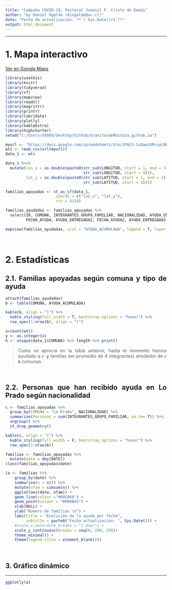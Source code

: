 ```yaml
---
title: "Campaña COVID-19, Pastoral Juvenil P. Cristo de Emaús"
author: "by Daniel Ugalde (diugalde@uc.cl)"
date: "Fecha de actualización: **`r Sys.Date()+1`**"
output: html_document
---
```


<style>
body {
text-align: justify}
</style>

____

# 1. Mapa interactivo

[Ver en Google Maps](https://bit.ly/ayuda_familias)


```r
library(usethis)
library(knitr)
library(tidyverse)
library(sf)
library(mapview)
library(readxl)
library(magrittr)
library(printr)
library(lubridate)
library(plotly)
library(kableExtra)
library(highcharter)
setwd("C:/Users/56989/Desktop/Github/GranitosdeMostaza.github.io")
```



```r
myurl <- "https://docs.google.com/spreadsheets/d/e/2PACX-1vQawLKRruyLNHg1LSMjfxt0siwuj9ng_wxQlDM-a3aWUD1Z4LiVIP9E8lfrvAywQQUaluxVGFMlZhx5/pub?gid=1371277324&single=true&output=csv"
wti <- read_csv(url(myurl))
data_1 <- wti

data_1 %<>%
  mutate(lon_x = as.double(paste0(str_sub(LONGITUD, start = 1, end = 3), ".",
                                  str_sub(LONGITUD, start = 4))),
         lat_y = as.double(paste0(str_sub(LATITUD, start = 1, end = 3), ".",
                                  str_sub(LATITUD, start = 4))))

familias_apoyadas <- st_as_sf(data_1,
                      coords = c("lon_x", "lat_y"),
                      crs = 4326)

```

```r
familias_ayudadas <- familias_apoyadas %>% 
  select(ID, COMUNA, INTEGRANTES_GRUPO_FAMILIAR, NACIONALIDAD, AYUDA_ENTREGADA, 
         FECHA_AYUDA, AYUDA_ENTREGADA2, FECHA_AYUDA2, AYUDA_ENTREGADA3, FECHA_AYUDA3, AYUDA_ENTREGADA4, FECHA_AYUDA4, AYUDA_ENTREGADA5, FECHA_AYUDA5, AYUDA_ACUMULADA, DATE)
```

```r
mapview(familias_ayudadas, zcol = "AYUDA_ACUMULADA", legend = T, layer.name = c("Ayuda entregada a familias"))

```
<br>

# 2. Estadísticas

## 2.1. Familias apoyadas según comuna y tipo de ayuda

```r
attach(familias_ayudadas)
b <- table(COMUNA, AYUDA_ACUMULADA)

kable(b, align = "l") %>%
  kable_styling(full_width = T, bootstrap_options = "hover") %>%
  row_spec(1:nrow(b), align = "l")
```

```r
x=count(wti)
y <- as.integer(x)
h <- unique(data_1$COMUNA) %>% length %>% print()
```


> Como se aprecia en la tabla anterior, hasta el momento hemos ayudado a **`r y`** familias (en promedio de 4 integrantes) alrededor de **`r h`** comunas.

<br>

## 2.2. Personas que han recibido ayuda en Lo Prado según nacionalidad

```r
c <- familias_apoyadas %>%
  group_by(COMUNA = "Lo Prado", NACIONALIDAD) %>% 
  summarise(Personas = sum(INTEGRANTES_GRUPO_FAMILIAR, na.rm= T)) %>%
  ungroup() %>% 
  st_drop_geometry()

kable(c, align = "l") %>%
  kable_styling(full_width = F, bootstrap_options = "hover") %>%
  row_spec(1:nrow(b))
```


```r
familias <- familias_apoyadas %>%
  mutate(date = dmy(DATE))
class(familias_apoyadas$date)

(a <- familias %>% 
    group_by(date) %>% 
    summarise(n = n()) %>% 
    mutate(nfam = cumsum(n)) %>% 
    ggplot(aes(date, nfam)) +
    geom_line(colour ="#00CD66") +
    geom_point(colour = "#008B45") +
    xlab(NULL) +
    ylab("Número de familias \n") +
    labs(title = "Evolución de la ayuda por fecha",
         subtitle = paste0("Fecha actualización: ", Sys.Date())) +
    #scale_x_date(date_breaks = "3 days") +
    scale_y_continuous(breaks = seq(0, 200, 20))+
    theme_minimal() +
    theme(legend.title = element_blank()))

```

<br>

## 3. Gráfico dinámico
____
```r
ggplotly(a)
```

